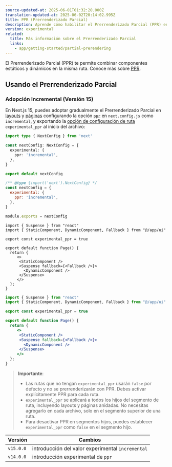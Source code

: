 ```yaml
---
source-updated-at: 2025-06-01T01:32:20.000Z
translation-updated-at: 2025-06-02T20:14:02.995Z
title: PPR (Prerrenderizado Parcial)
description: Aprende cómo habilitar el Prerrenderizado Parcial (PPR) en Next.js.
version: experimental
related:
  title: Más información sobre el Prerrenderizado Parcial
  links:
    - app/getting-started/partial-prerendering
---
```


El Prerrenderizado Parcial (PPR) te permite combinar componentes estáticos y dinámicos en la misma ruta. Conoce más sobre [PPR](/docs/app/getting-started/partial-prerendering).

## Usando el Prerrenderizado Parcial

### Adopción Incremental (Versión 15)

En Next.js 15, puedes adoptar gradualmente el Prerrenderizado Parcial en [layouts](/docs/app/api-reference/file-conventions/layout) y [páginas](/docs/app/api-reference/file-conventions/page) configurando la opción [`ppr`](/docs/app/api-reference/config/next-config-js/ppr) en `next.config.js` como `incremental`, y exportando la [opción de configuración de ruta](/docs/app/api-reference/file-conventions/route-segment-config) `experimental_ppr` al inicio del archivo:

```ts filename="next.config.ts" switcher
import type { NextConfig } from 'next'

const nextConfig: NextConfig = {
  experimental: {
    ppr: 'incremental',
  },
}

export default nextConfig
```

```js filename="next.config.js" switcher
/** @type {import('next').NextConfig} */
const nextConfig = {
  experimental: {
    ppr: 'incremental',
  },
}

module.exports = nextConfig
```

```tsx filename="app/page.tsx" switcher
import { Suspense } from "react"
import { StaticComponent, DynamicComponent, Fallback } from "@/app/ui"

export const experimental_ppr = true

export default function Page() {
  return {
     <>
      <StaticComponent />
      <Suspense fallback={<Fallback />}>
        <DynamicComponent />
      </Suspense>
     </>
  };
}
```

```jsx filename="app/page.js" switcher
import { Suspense } from "react"
import { StaticComponent, DynamicComponent, Fallback } from "@/app/ui"

export const experimental_ppr = true

export default function Page() {
  return {
     <>
      <StaticComponent />
      <Suspense fallback={<Fallback />}>
        <DynamicComponent />
      </Suspense>
     </>
  };
}
```

> **Importante**:
>
> - Las rutas que no tengan `experimental_ppr` usarán `false` por defecto y no se prerrenderizarán con PPR. Debes activar explícitamente PPR para cada ruta.
> - `experimental_ppr` se aplicará a todos los hijos del segmento de ruta, incluyendo layouts y páginas anidadas. No necesitas agregarlo en cada archivo, solo en el segmento superior de una ruta.
> - Para desactivar PPR en segmentos hijos, puedes establecer `experimental_ppr` como `false` en el segmento hijo.

| Versión   | Cambios                                     |
| --------- | ------------------------------------------- |
| `v15.0.0` | introducción del valor experimental `incremental` |
| `v14.0.0` | introducción experimental de `ppr`          |